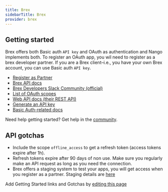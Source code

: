 ```yaml
---
title: Brex
sidebarTitle: Brex
provider: brex
---
```



<Overview />
<PreBuiltTooling provider={providers[pageMetadata.provider]} />


## Getting started
Brex offers both Basic auth `API key` and OAuth as authentication and Nango implements both. To register an OAuth app, you wil need to register as a brex developer partner. If you are a Brex client–i.e., you have your own Brex account, you can use Basic auth `API key`.

-   [Register as Partner](https://www.brex.com/partners)
-   [Brex API docs](https://developer.brex.com/)
-   [Brex Developers Slack Community (official)](https://join.slack.com/t/brexdev/shared_invite/zt-vgwh6rja-CjydrUA4uJSB90ZO~gnI8Q)
-   [List of OAuth scopes](https://developer.brex.com/docs/roles_permissions_scopes/#scopes)
-   [Web API docs (their REST API)](https://developer.brex.com/openapi/onboarding_api/)
-   [Generate an API key](https://dashboard.brex.com/settings/developer)
-   [Basic Auth-related docs](https://developer.brex.com/docs/authentication/#2-pass-the-user-token-in-your-api-call-headers)

<Tip>Need help getting started? Get help in the [community](https://nango.dev/slack).</Tip>

## API gotchas

-   Include the scope `offline_access` to get a refresh token (access tokens expire after 1h).
-   Refresh tokens expire after 90 days of non use. Make sure you regularly make an API request as long as you need the connection.
-   Brex offers a staging system to test your apps, you will get access when you register as a partner. Staging details are [here](https://developer.brex.com/docs/partner_authentication/#api-servers)

<Note>Add Getting Started links and Gotchas by [editing this page](https://github.com/nangohq/nango/tree/master/docs-v2/integrations/all/brex.mdx)</Note>
